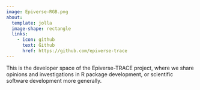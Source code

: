 ```yaml
---
image: Epiverse-RGB.png
about:
  template: jolla
  image-shape: rectangle
  links:
    - icon: github
      text: Github
      href: https://github.com/epiverse-trace
---
```


This is the developer space of the Epiverse-TRACE project, where we share opinions and investigations in R package development, or scientific software development more generally.
